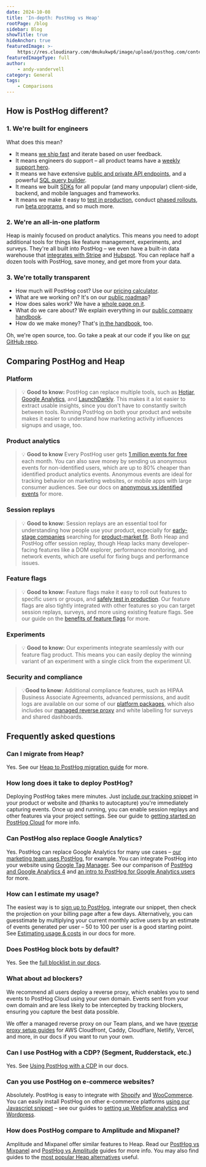 ```yaml
---
date: 2024-10-08
title: 'In-depth: PostHog vs Heap'
rootPage: /blog
sidebar: Blog
showTitle: true
hideAnchor: true
featuredImage: >-
    https://res.cloudinary.com/dmukukwp6/image/upload/posthog.com/contents/images/blog/posthog-vs-heap/posthog-vs-heap.jpeg
featuredImageType: full
author:
    - andy-vandervell
category: General
tags:
    - Comparisons
---
```



## How is PostHog different?

### 1. We're built for engineers

What does this mean?

-   It means [we ship fast](/changelog) and iterate based on user feedback.
-   It means engineers do support – all product teams have a [weekly support hero](/handbook/engineering/support-hero).
-   It means we have extensive [public and private API endpoints](/docs/api), and a powerful [SQL query builder](/docs/product-analytics/sql).
-   It means we built [SDKs](/docs/libraries) for all popular (and many unpopular) client-side, backend, and mobile languages and frameworks.
-   It means we make it easy to [test in production](/product-engineers/testing-in-production), conduct [phased rollouts](/tutorials/phased-rollout), run [beta programs](/tutorials/public-beta-program), and so much more.

### 2. We're an all-in-one platform

Heap is mainly focused on product analytics. This means you need to adopt additional tools for things like feature management, experiments, and surveys. They're all built into PostHog – we even have a built-in data warehouse that [integrates with Stripe](/tutorials/stripe-reports) and [Hubspot](/tutorials/hubspot-reports). You can replace half a dozen tools with PostHog, save money, and get more from your data.

### 3. We're totally transparent

-   How much will PostHog cost? Use our [pricing calculator](/pricing).
-   What are we working on? It's on our [public roadmap](/roadmap)?
-   How does sales work? We have a [whole page on it](/sales).
-   What do we care about? We explain everything in our [public company handbook](/handbook).
-   How do we make money? That's [in the handbook](/handbook/how-we-make-money), too.

Oh, we're open source, too. Go take a peak at our code if you like on [our GitHub repo](https://github.com/PostHog).

## Comparing PostHog and Heap

### Platform

<ComparisonTable column1="PostHog" column2="Heap">
    <ComparisonRow
        column1={true}
        column2={true}
        feature="Product analytics"
        description="Track events and conversion, analyze user behavior"
    />
    <ComparisonRow
        column1={true}
        column2={true}
        feature="Web analytics"
        description="Easy to use analytics for marketing websites"
    />
    <ComparisonRow
        column1={true}
        column2={true}
        feature="Session replay"
        description="Watch real users use your product, diagnose bugs"
    />
    <ComparisonRow
        column1={true}
        column2={false}
        feature="Feature flags"
        description="Roll out features safely, toggle features for cohorts or individuals"
    />
    <ComparisonRow
        column1={true}
        column2={false}
        feature="Experiments"
        description="Run tests on new features, optimize conversion funnels"
    />
    <ComparisonRow
        column1={true}
        column2={false}
        feature="Surveys"
        description="Collect and analyze feedback, run NPS and PMF surveys "
    />
    <ComparisonRow
        column1="Beta"
        column2={false}
        feature="Customer data platform"
        description="Sync data with third-party tools"
    />
    <ComparisonRow
        column1={true}
        column2={false}
        feature="Data warehouse"
        description="A single source for all your important data"
    />
    <ComparisonRow
        column1={true}
        column2={true}
        feature="Heatmaps"
        description="Visualize where users click in your app or website"
    />
    <ComparisonRow
        column1={true}
        column2={false}
        feature="Error tracking"
        description="Track and monitor errors and exceptions in your code"
    />
    <ComparisonRow
        column1={true}
        column2={false}
        feature="Open source"
        description="Build your own apps and contribute code"
    />
</ComparisonTable>

> 💡 **Good to know:** PostHog can replace multiple tools, such as [Hotjar](/blog/posthog-vs-hotjar), [Google Analytics](/blog/posthog-vs-ga4), and [LaunchDarkly](/blog/posthog-vs-launchdarkly). This makes it a lot easier to extract usable insights, since you don't have to constantly switch between tools. Running PostHog on both your product and website makes it easier to understand how marketing activity influences signups and usage, too.

### Product analytics

<ComparisonTable column1="PostHog" column2="Heap">
    <ComparisonRow
        column1="1 million events"
        column2="10k monthly tracked users"
        feature="Free usage"
        description="How much free usage do you get each month?"
    />
    <ComparisonRow
        column1={true}
        column2={true}
        feature="Autocapture"
        description="Capture events without manual logging"
    />
    <ComparisonRow
        column1={true}
        column2={false}
        feature="SQL query editor"
        description="Write your own queries in SQL"
    />
    <ComparisonRow
        column1={true}
        column2={true}
        feature="AI insight builder"
        description="'Talk to your data' using AI"
    />
    <ComparisonRow
        column1={true}
        column2={true}
        feature="Group analytics"
        description="Track metrics at a company and account level"
    />
    <ComparisonRow
        column1={true}
        column2={true}
        feature="Dashboards"
        description="Combine insights into shareable dashboards"
    />
    <ComparisonRow
        column1={true}
        column2={true}
        feature="Graphs and trends"
        description="Build custom insights and visualizations"
    />
    <ComparisonRow
        column1={true}
        column2={true}
        feature="Funnels"
        description="Track users through a sequence of events"
    />
    <ComparisonRow
        column1={true}
        column2={true}
        feature="Retention"
        description="Visualize which users stay, for how long"
    />
    <ComparisonRow
        column1={true}
        column2={true}
        feature="User paths"
        description="Track user flows and where they drop-off"
    />
    <ComparisonRow
        column1={true}
        column2={true}
        feature="Cohorts"
        description="Combine users based on properties and events for group analysis"
    />
    <ComparisonRow
        column1={true}
        column2={true}
        feature="Lifecycle analysis"
        description="Understand who is dormant, churning, and thriving"
    />
    <ComparisonRow
        column1={true}
        column2={false}
        feature="Stickiness"
        description="Find out what events keep users coming back."
    />
</ComparisonTable>

> 💡 **Good to know** Every PostHog user gets [1 million events for free](/pricing) each month. You can also save money by sending us anonymous events for non-identified users, which are up to 80% cheaper than identified product analytics events. Anonymous events are ideal for tracking behavior on marketing websites, or mobile apps with large consumer audiences. See our docs on [anonymous vs identified events](/docs/data/anonymous-vs-identified-events) for more.

### Session replays

<ComparisonTable column1="PostHog" column2="Heap">
    <ComparisonRow
        column1="5,000 web recordings, 2,500 mobile recordings"
        column2="Limited trial"
        feature="Free usage"
        description="How much free usage do you get each month?"
    />
    <ComparisonRow
        column1={true}
        column2={true}
        feature="Web app recordings"
        description="Capture recordings from single-page apps"
    />
    <ComparisonRow
        column1={true}
        column2={true}
        feature="Mobile app recordings"
        description="Capture recordings in iOS and Android apps"
    />
    <ComparisonRow
        column1={true}
        column2={true}
        feature="Identity detection"
        description="Link recordings to user IDs"
    />
    <ComparisonRow
        column1={true}
        column2={false}
        feature="Console logs"
        description="Capture extra content from a user's browser"
    />
    <ComparisonRow
        column1={true}
        column2={false}
        feature="Playlists"
        description="Sort recordings into static and dynamic playlists"
    />
    <ComparisonRow
        column1={true}
        column2={false}
        feature="Performance monitoring"
        description="Track network events within a session"
    />
    <ComparisonRow
        column1={true}
        column2={true}
        feature="Privacy masking"
        description="Censor personal information from playback"
    />
    <ComparisonRow
        column1={true}
        column2={true}
        feature="Conditional capture"
        description="Only capture the sessions you want"
    />
    <ComparisonRow
        column1={true}
        column2={false}
        feature="DOM explorer"
        description="Explore an interactive snapshot of replays"
    />
    <ComparisonRow
        column1={true}
        column2={false}
        feature="Export recordings"
        description="Save important recordings offline"
    />
    <ComparisonRow
        column1={true}
        column2={false}
        feature="Minimum duration"
        description="Only record sessions longer than the minimum duration"
    />
    <ComparisonRow
        column1={true}
        column2={true}
        feature="Sample recorded sessions"
        description="Restrict the percentage of sessions that will be recorded"
    />
    <ComparisonRow
        column1={true}
        column2={false}
        feature="Record via feature flag"
        description="Only record sessions for users that have the flag enabled"
    />
</ComparisonTable>

> 💡 **Good to know:** Session replays are an essential tool for understanding how people use your product, especially for [early-stage companies](/blog/early-stage-analytics) searching for [product-market fit](/founders/product-market-fit-game). Both Heap and PostHog offer session replay, though Heap lacks many developer-facing features like a DOM explorer, performance monitoring, and network events, which are useful for fixing bugs and performance issues.

### Feature flags

<ComparisonTable column1="PostHog" column2="Heap">
    <ComparisonRow
        column1="1 million API requests"
        column2="n/a"
        feature="Free usage"
        description="How much free usage do you get each month?"
    />
    <ComparisonRow
        column1={true}
        column2={false}
        feature="Boolean flags"
        description="Simple flags returning true or flag"
    />
    <ComparisonRow
        column1={true}
        column2={false}
        feature="Multivariate flags"
        description="Flags with multiple customizable values"
    />
    <ComparisonRow
        column1={true}
        column2={false}
        feature="Payloads"
        description="Flags with string, number, or JSON payloads"
    />
    <ComparisonRow
        column1={true}
        column2={false}
        feature="Local evaluation"
        description="Store flag definitions locally"
    />
    <ComparisonRow
        column1={true}
        column2={false}
        feature="Percentage rollouts"
        description="Target percentages of a group"
    />
    <ComparisonRow
        column1={true}
        column2={false}
        feature="Custom targeting"
        description="Target users based on user properties, custom contexts"
    />
    <ComparisonRow
        column1="Partial"
        column2={false}
        feature="Environments"
        description="Manage flags for dev, staging, prod"
    />
    <ComparisonRow column1={true} column2={false} feature="Scheduling" description="Schedule flags to turn on or off" />
    <ComparisonRow
        column1={true}
        column2={false}
        feature="Bootstrapping"
        description="Flags available on frontend application load"
    />
    <ComparisonRow column1={true} column2={false} feature="Early access" description="Manage betas, test features" />
</ComparisonTable>

> 💡 **Good to know:** Feature flags make it easy to roll out features to specific users or groups, and [safely test in production](/product-engineers/testing-in-production). Our feature flags are also tightly integrated with other features so you can target session replays, surveys, and more using existing feature flags. See our guide on the [benefits of feature flags](/product-engineers/feature-flag-benefits-use-cases) for more.

### Experiments

<ComparisonTable column1="PostHog" column2="Heap">
    <ComparisonRow
        column1="1 million API requests"
        column2="n/a"
        feature="Free usage"
        description="How much free usage do you get each month?"
    />
    <ComparisonRow
        column1={true}
        column2={false}
        feature="Custom goals"
        description="Customize metrics that a test tracks"
    />
    <ComparisonRow
        column1={true}
        column2={false}
        feature="Secondary metrics"
        description="Monitor impact on unrelated metrics"
    />
    <ComparisonRow
        column1={true}
        column2={false}
        feature="Split testing"
        description="Split participants into groups"
    />
    <ComparisonRow
        column1={true}
        column2={false}
        feature="Multivariate (A/B/n) testing"
        description="Test multiple variants of a change"
    />
    <ComparisonRow
        column1={true}
        column2={false}
        feature="Statistical significance"
        description="Automatically checks for statistical significance"
    />
    <ComparisonRow
        column1={true}
        column2={false}
        feature="Recommended run time"
        description="Calculates the recommended run time and sample size"
    />
    <ComparisonRow
        column1="Partial"
        column2="n/a"
        feature="Holdout testing"
        description="Withhold multiple features to measure cumulative impact"
    />
    <ComparisonRow
        column1="Bayesian"
        column2="n/a"
        feature="Statistics engine"
        description="How the results of an experiment are calculated"
    />
</ComparisonTable>

> 💡 **Good to know:** Our experiments integrate seamlessly with our feature flag product. This means you can easily deploy the winning variant of an experiment with a single click from the experiment UI.

### Security and compliance

<ComparisonTable column1="PostHog" column2="Heap">
    <ComparisonRow
        column1={true}
        column2={true}
        feature="User privacy options"
        description="Anonymize users, drop personal data"
    />
    <ComparisonRow
        column1={true}
        column2={true}
        feature="History, audit logs"
        description="Manage and view flag edits and related users"
    />
    <ComparisonRow column1={true} column2={true} feature="GDPR-ready" description="Can be compliant with GDPR" />
    <ComparisonRow column1={true} column2={true} feature="HIPAA-ready" description="Can be compliant with HIPAA" />
    <ComparisonRow column1={true} column2={true} feature="SOC 2" description="SOC 2 security certification" />
    <ComparisonRow
        column1={true}
        column2={true}
        feature="2FA"
        description="Enforce login with two-factor authentication"
    />
    <ComparisonRow
        column1={true}
        column2={true}
        feature="SAML/SSO"
        description="Use SAML or single sign-on authentication"
    />
</ComparisonTable>

> 💡**Good to know:** Additional compliance features, such as HIPAA Business Associate Agreements, advanced permissions, and audit logs are available on our some of our [platform packages](/platform-packages), which also includes our [managed reverse proxy](/docs/advanced/proxy/managed-reverse-proxy) and white labelling for surveys and shared dashboards.

## Frequently asked questions

### Can I migrate from Heap?

Yes. See our [Heap to PostHog migration guide](/docs/migrate/heap) for more.

### How long does it take to deploy PostHog?

Deploying PostHog takes mere minutes. Just [include our tracking snippet](/docs/integrate?tab=snippet) in your product or website and (thanks to autocapture) you're immediately capturing events. Once up and running, you can enable session replays and other features via your project settings. See our guide to [getting started on PostHog Cloud](/docs/getting-started/cloud) for more info.

### Can PostHog also replace Google Analytics?

Yes. PostHog can replace Google Analytics for many use cases – [our marketing team uses PostHog](/blog/posthog-marketing), for example. You can integrate PostHog into your website using [Google Tag Manager](/docs/libraries/google-tag-manager). See our comparison of [PostHog and Google Analytics 4](/blog/posthog-vs-ga4) and [an intro to PostHog for Google Analytics users](/blog/google-analytics-to-posthog) for more.

### How can I estimate my usage?

The easiest way is to [sign up to PostHog](https://us.posthog.com/signup), integrate our snippet, then check the projection on your billing page after a few days. Alternatively, you can guesstimate by multiplying your current monthly active users by an estimate of events generated per user – 50 to 100 per user is a good starting point. See [Estimating usage & costs](/docs/billing/estimating-usage-costs) in our docs for more.

### Does PostHog block bots by default?

Yes. See the [full blocklist in our docs](/docs/product-analytics/troubleshooting#does-posthog-block-bots-by-default).

### What about ad blockers?

We recommend all users deploy a reverse proxy, which enables you to send events to PostHog Cloud using your own domain. Events sent from your own domain and are less likely to be intercepted by tracking blockers, ensuring you capture the best data possible.

We offer a managed reverse proxy on our Team plans, and we have [reverse proxy setup guides](/docs/advanced/proxy) for AWS Cloudfront, Caddy, Cloudflare, Netlify, Vercel, and more, in our docs if you want to run your own.

### Can I use PostHog with a CDP? (Segment, Rudderstack, etc.)

Yes. See [Using PostHog with a CDP](/docs/advanced/cdp) in our docs.

### Can you use PostHog on e-commerce websites?

Absolutely. PostHog is easy to integrate with [Shopify](/docs/libraries/shopify) and [WooCommerce](/docs/libraries/woocommerce). You can easily install PostHog on other e-commerce platforms [using our Javascript snippet](/docs/integrate) – see our guides to [setting up Webflow analytics](/tutorials/webflow) and [Wordpress](/docs/libraries/wordpress).

### How does PostHog compare to Amplitude and Mixpanel?

Amplitude and Mixpanel offer similar features to Heap. Read our [PostHog vs Mixpanel](/blog/posthog-vs-mixpanel) and [PostHog vs Amplitude](/blog/posthog-vs-amplitude) guides for more info. You may also find guides to the [most popular Heap alternatives](/blog/best-heap-alternatives) useful.
